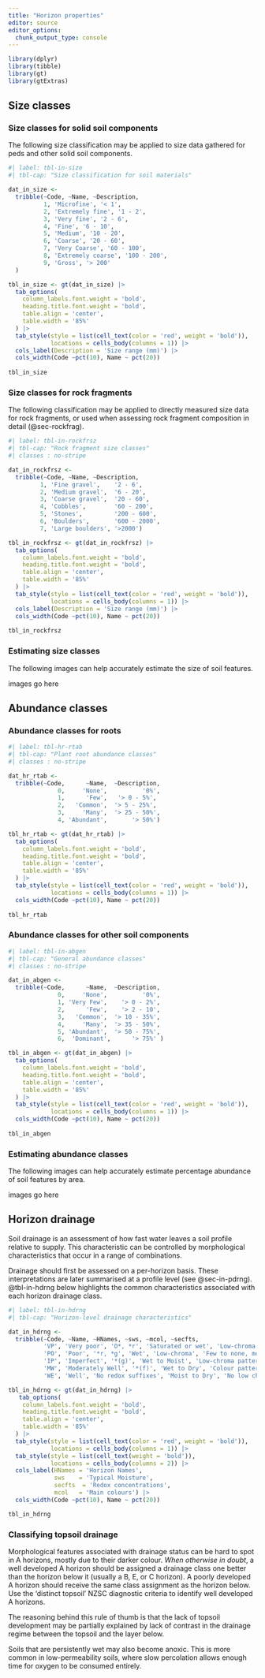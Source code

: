 ```yaml
---
title: "Horizon properties"
editor: source
editor_options: 
  chunk_output_type: console
---
```


```r
library(dplyr)
library(tibble)
library(gt)
library(gtExtras)
```

## Size classes {#sec-in-size}

### Size classes for solid soil components {#sec-in-solsz}

The following size classification may be applied to size data gathered for peds and other solid soil components.

```r
#| label: tbl-in-size
#| tbl-cap: "Size classification for soil materials"

dat_in_size <-
  tribble(~Code, ~Name, ~Description,
          1, 'Microfine', '< 1',
          2, 'Extremely fine', '1 - 2',
          3, 'Very fine', '2 - 6',
          4, 'Fine', '6 - 10',
          5, 'Medium', '10 - 20',
          6, 'Coarse', '20 - 60',
          7, 'Very Coarse', '60 - 100',
          8, 'Extremely coarse', '100 - 200',
          9, 'Gross', '> 200'
  )

tbl_in_size <- gt(dat_in_size) |>
  tab_options(
    column_labels.font.weight = 'bold', 
    heading.title.font.weight = 'bold',
    table.align = 'center',
    table.width = '85%'
  ) |>
  tab_style(style = list(cell_text(color = 'red', weight = 'bold')),
            locations = cells_body(columns = 1)) |>
  cols_label(Description = 'Size range (mm)') |>
  cols_width(Code ~pct(10), Name ~ pct(20))
  
tbl_in_size

```

### Size classes for rock fragments

The following classification may be applied to directly measured size data for rock fragments, or used when assessing rock fragment composition in detail (@sec-rockfrag). 

```r
#| label: tbl-in-rockfrsz
#| tbl-cap: "Rock fragment size classes"
#| classes : no-stripe

dat_in_rockfrsz <-
  tribble(~Code, ~Name, ~Description,
         1, 'Fine gravel',    '2 - 6',
         2, 'Medium gravel',  '6 - 20',
         3, 'Coarse gravel',  '20 - 60',
         4, 'Cobbles',        '60 - 200',
         5, 'Stones',         '200 - 600',
         6, 'Boulders',       '600 - 2000', 
         7, 'Large boulders', '>2000') 

tbl_in_rockfrsz <- gt(dat_in_rockfrsz) |>
  tab_options(
    column_labels.font.weight = 'bold', 
    heading.title.font.weight = 'bold',
    table.align = 'center',
    table.width = '85%'
  ) |>
  tab_style(style = list(cell_text(color = 'red', weight = 'bold')),
            locations = cells_body(columns = 1)) |>
  cols_label(Description = 'Size range (mm)') |>
  cols_width(Code ~pct(10), Name ~ pct(20))
  
tbl_in_rockfrsz
```

### Estimating size classes {#sec-in-sizepics}

The following images can help accurately estimate the size of soil features.

[images go here]{.diags}

## Abundance classes {#sec-in-abund}

### Abundance classes for roots {#sec-in-abrts}

```r
#| label: tbl-hr-rtab
#| tbl-cap: "Plant root abundance classes"
#| classes : no-stripe

dat_hr_rtab <-
  tribble(~Code,      ~Name,  ~Description,
              0,     'None',          '0%',
              1,      'Few',   '> 0 - 5%',
              2,   'Common',  '> 5 - 25%',
              3,     'Many',  '> 25 - 50%',
              4, 'Abundant',       '> 50%')

tbl_hr_rtab <- gt(dat_hr_rtab) |>
  tab_options(
    column_labels.font.weight = 'bold', 
    heading.title.font.weight = 'bold',
    table.align = 'center',
    table.width = '85%'
  ) |>
  tab_style(style = list(cell_text(color = 'red', weight = 'bold')),
            locations = cells_body(columns = 1)) |>
  cols_width(Code ~pct(10), Name ~ pct(20))
  
tbl_hr_rtab

```

### Abundance classes for other soil components {#sec-in-abgen}

```r
#| label: tbl-in-abgen
#| tbl-cap: "General abundance classes"
#| classes : no-stripe

dat_in_abgen <-
  tribble(~Code,      ~Name,  ~Description,
              0,     'None',          '0%',
              1, 'Very Few',    '> 0 - 2%',
              2,      'Few',    '> 2 - 10',
              3,   'Common',  '> 10 - 35%',
              4,     'Many',  '> 35 - 50%',
              5, 'Abundant',  '> 50 - 75%',
              6,  'Dominant',      '> 75%' )

tbl_in_abgen <- gt(dat_in_abgen) |>
  tab_options(
    column_labels.font.weight = 'bold', 
    heading.title.font.weight = 'bold',
    table.align = 'center',
    table.width = '85%'
  ) |>
  tab_style(style = list(cell_text(color = 'red', weight = 'bold')),
            locations = cells_body(columns = 1)) |>
  cols_width(Code ~pct(10), Name ~ pct(20))
  
tbl_in_abgen
```

### Estimating abundance classes {#sec-in-abundpics}

The following images can help accurately estimate percentage abundance of soil features by area.

[images go here]{.diags}

## Horizon drainage {#sec-in-hdrng}

Soil drainage is an assessment of how fast water leaves a soil profile relative to supply. This characteristic can be controlled by morphological characteristics that occur in a range of combinations.

Drainage should first be assessed on a per-horizon basis. These interpretations are later summarised at a profile level (see @sec-in-pdrng). @tbl-in-hdrng below highlights the common characteristics associated with each horizon drainage class.

```r
#| label: tbl-in-hdrng
#| tbl-cap: "Horizon-level drainage characteristics"

dat_in_hdrng <-
  tribble(~Code, ~Name, ~HNames, ~sws, ~mcol, ~secfts,
          'VP', 'Very poor', 'O*, *r', 'Saturated or wet', 'Low-chroma', 'Few to none',  
          'PO', 'Poor', '*r, *g', 'Wet', 'Low-chroma', 'Few to none, mottles more often on ped surfaces than internals',
          'IP', 'Imperfect', '*(g)', 'Wet to Moist', 'Low-chroma patterns on brighter matrix', 'Fe and/or Mn-rich segregations, nodules and pans',
          'MW', 'Moderately Well', '*(f)', 'Wet to Dry', 'Colour patterns but no low chroma colours', 'Mottles more often in ped interiors' ,
          'WE', 'Well', 'No redox suffixes', 'Moist to Dry', 'No low chroma colours',  'Few to none')

tbl_in_hdrng <- gt(dat_in_hdrng) |>
   tab_options(
    column_labels.font.weight = 'bold', 
    heading.title.font.weight = 'bold',
    table.align = 'center',
    table.width = '85%'
  ) |>
  tab_style(style = list(cell_text(color = 'red', weight = 'bold')),
            locations = cells_body(columns = 1)) |>
  tab_style(style = list(cell_text(weight = 'bold')),
            locations = cells_body(columns = 2)) |>
  cols_label(HNames = 'Horizon Names',
             sws    = 'Typical Moisture',
             secfts  = 'Redox concentrations',
             mcol   = 'Main colours') |>
  cols_width(Code ~pct(10), Name ~ pct(20))

tbl_in_hdrng
```

### Classifying topsoil drainage

Morphological features associated with drainage status can be hard to spot in A horizons, mostly due to their darker colour. *When otherwise in doubt*, a well developed A horizon should be assigned a drainage class one better than the horizon below it (usually a B, E, or C horizon). A poorly developed A horizon should receive the same class assignment as the horizon below. Use the 'distinct topsoil' NZSC diagnostic criteria to identify well developed A horizons.

The reasoning behind this rule of thumb is that the lack of topsoil development may be partially explained by lack of contrast in the drainage regime between the topsoil and the layer below.

<!-- example diagram here --->

::: callout-note
Soils that are persistently wet may also become anoxic. This is more common in low-permeability soils, where slow percolation allows enough time for oxygen to be consumed entirely. <!--- add more --->
:::

